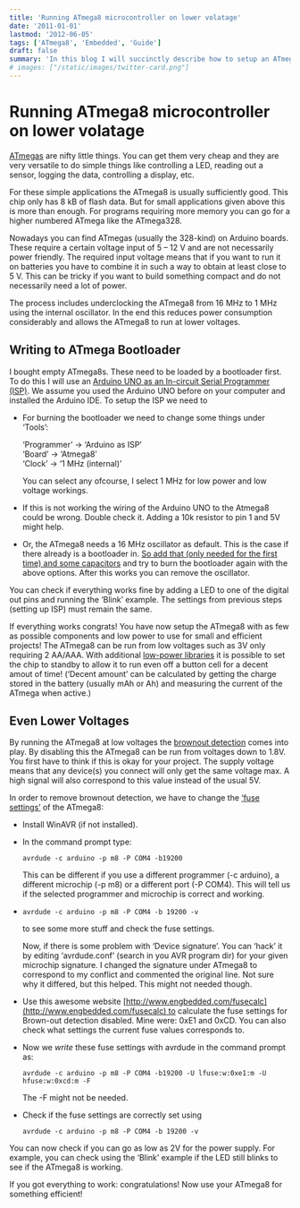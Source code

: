 ```yaml
---
title: 'Running ATmega8 microcontroller on lower volatage'
date: '2011-01-01'
lastmod: '2012-06-05'
tags: ['ATmega8', 'Embedded', 'Guide']
draft: false
summary: 'In this blog I will succinctly describe how to setup an ATmega8 at low power with the Arduino IDE. Also, I will describe the process of running the ATmega8 with only 2 AAA batteries or even a button cell.'
# images: ["/static/images/twitter-card.png"]
---
```



Running ATmega8 microcontroller on lower volatage
================================================

[ATmegas](https://www.microchip.com/en-us/product/atmega8) are nifty little things. You can get them very cheap and they are very versatile to do simple things like controlling a LED, reading out a sensor, logging the data, controlling a display, etc.

For these simple applications the ATmega8 is usually sufficiently good. This chip only has 8 kB of flash data. But for small applications given above this is more than enough. For programs requiring more memory you can go for a higher numbered ATmega like the ATmega328.

Nowadays you can find ATmegas (usually the 328-kind) on Arduino boards. These require a certain voltage input of 5 – 12 V and are not necessarily power friendly. The required input voltage means that if you want to run it on batteries you have to combine it in such a way to obtain at least close to 5 V. This can be tricky if you want to build something compact and do not necessarily need a lot of power.

The process includes underclocking the ATmega8 from 16 MHz to 1 MHz using the internal oscillator. In the end this reduces power consumption considerably and allows the ATmega8 to run at lower voltages.

Writing to ATmega Bootloader
----------------------

I bought empty ATmega8s. These need to be loaded by a bootloader first. To do this I will use an [Arduino UNO as an In-circuit Serial Programmer (ISP)](https://www.arduino.cc/en/Tutorial/ArduinoISP). We assume you used the Arduino UNO before on your computer and installed the Arduino IDE. To setup the ISP we need to

* For burning the bootloader we need to change some things under ‘Tools’:  

    ‘Programmer’ -> ‘Arduino as ISP’  
    ‘Board’ -> ‘Atmega8’  
    ‘Clock’ -> ‘1 MHz (internal)’

    You can select any ofcourse, I select 1 MHz for low power and low voltage workings.

* If this is not working the wiring of the Arduino UNO to the Atmega8 could be wrong. Double check it. Adding a 10k resistor to pin 1 and 5V might help.
    
* Or, the ATmega8 needs a 16 MHz oscillator as default. This is the case if there already is a bootloader in. [So add that (only needed for the first time) and some capacitors](https://www.arduino.cc/en/Tutorial/ArduinoToBreadboard) and try to burn the bootloader again with the above options. After this works you can remove the oscillator.
    
You can check if everything works fine by adding a LED to one of the digital out pins and running the ‘Blink’ example. The settings from previous steps (setting up ISP) must remain the same.

If everything works congrats! You have now setup the ATmega8 with as few as possible components and low power to use for small and efficient projects! The ATmega8 can be run from low voltages such as 3V only requiring 2 AA/AAA. With additional [low-power libraries](https://learn.sparkfun.com/tutorials/reducing-arduino-power-consumption) it is possible to set the chip to standby to allow it to run even off a button cell for a decent amout of time! (‘Decent amount’ can be calculated by getting the charge stored in the battery (usually mAh or Ah) and measuring the current of the ATmega when active.)

Even Lower Voltages
----------------------------

By running the ATmega8 at low voltages the [brownout detection](https://en.wikipedia.org/wiki/Brownout_(electricity)) comes into play. By disabling this the ATmega8 can be run from voltages down to 1.8V. You first have to think if this is okay for your project. The supply voltage means that any device(s) you connect will only get the same voltage max. A high signal will also correspond to this value instead of the usual 5V.

In order to remove brownout detection, we have to change the [‘fuse settings’](http://www.ladyada.net/learn/avr/fuses.html) of the ATmega8:


* Install WinAVR (if not installed).
* In the command prompt type:    
    
    `avrdude -c arduino -p m8 -P COM4 -b19200`

    This can be different if you use a different programmer (-c arduino), a different microchip (-p m8) or a different port (-P COM4). This will tell us if the selected programmer and microchip is correct and working.
    
* `avrdude -c arduino -p m8 -P COM4 -b 19200 -v`
    
    to see some more stuff and check the fuse settings.
    
    Now, if there is some problem with ‘Device signature’. You can ‘hack’ it by editing ‘avrdude.conf’ (search in you AVR program dir) for your given microchip signature. I changed the signature under ATmega8 to correspond to my conflict and commented the original line. Not sure why it differed, but this helped. This might not needed though.
    
* Use this awesome website [http://www.engbedded.com/fusecalc](http://www.engbedded.com/fusecalc) to calculate the fuse settings for Brown-out detection disabled. Mine were: 0xE1 and 0xCD. You can also check what settings the current fuse values corresponds to. 

* Now we _write_ these fuse settings with avrdude in the command prompt as:
    
    `avrdude -c arduino -p m8 -P COM4 -b19200 -U lfuse:w:0xe1:m -U hfuse:w:0xcd:m -F`
    
    The -F might not be needed.
    
* Check if the fuse settings are correctly set using
    
    `avrdude -c arduino -p m8 -P COM4 -b 19200 -v`
    

You can now check if you can go as low as 2V for the power supply. For example, you can check using the ‘Blink’ example if the LED still blinks to see if the ATmega8 is working.

If you got everything to work: congratulations! Now use your ATmega8 for something efficient!
